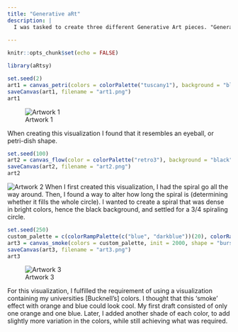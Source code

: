 ```yaml
---
title: "Generative aRt"
description: |
  I was tasked to create three different Generative Art pieces. "Generative Art" often refers to algorithmic art in which artists use systems of chemistry, biology, mechanics and robotics, mathematics, tiling and much more. The instructions were rather broad, allowing for creativity.
 
---
```


```r
knitr::opts_chunk$set(echo = FALSE)
```

```r
library(aRtsy)
```



```r
set.seed(2)
art1 = canvas_petri(colors = colorPalette("tuscany1"), background = "black", dish = "pink", attractors = 50, iterations = 25, hole = 0.4)
saveCanvas(art1, filename = "art1.png")
art1

```
![Artwork 1](art1.png)


When creating this visualization I found that it resembles an eyeball, or petri-dish shape. 


```r
set.seed(100)
art2 = canvas_flow(color = colorPalette("retro3"), background = "black", lines = 2000, lwd = 0.25, iterations = 1000, stepmax = 0.01, outline = "none", polar = TRUE)
saveCanvas(art2, filename = "art2.png")
art2
```
![Artwork 2](art2.png)
When I first created this visualization, I had the spiral go all the way around. Then, I found a way to alter how long the spiral is (determining whether it fills the whole circle). I wanted to create a spiral that was dense in bright colors, hence the black background, and settled for a 3/4 spiraling circle. 


```r
set.seed(250)
custom_palette = c(colorRampPalette(c("blue", "darkblue"))(20), colorRampPalette(c("orange", "darkorange"))(20))
art3 = canvas_smoke(colors = custom_palette, init = 2000, shape = "bursts", algorithm = "minimum", resolution = 100)
saveCanvas(art3, filename = "art3.png")
art3
```
![Artwork 3](art3.png)

For this visualization, I fulfilled the requirement of using a visualization containing my universities [Bucknell's] colors. I thought that this 'smoke' effect with orange and blue could look cool. My first draft consisted of only one orange and one blue. Later, I added another shade of each color, to add slightly more variation in the colors, while still achieving what was required.
